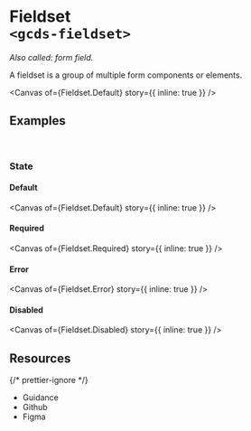 
<Meta of={Fieldset} name="Overview" />

# Fieldset<br/>`<gcds-fieldset>`

_Also called: form field._

A fieldset is a group of multiple form components or elements.

<Canvas of={Fieldset.Default} story={{ inline: true }} />

## Examples

<br />

### State

#### Default

<Canvas of={Fieldset.Default} story={{ inline: true }} />

#### Required

<Canvas of={Fieldset.Required} story={{ inline: true }} />

#### Error

<Canvas of={Fieldset.Error} story={{ inline: true }} />

#### Disabled

<Canvas of={Fieldset.Disabled} story={{ inline: true }} />

## Resources

{/* prettier-ignore */}
<ul class="resources-list">
  <li>
    <gcds-link size="regular" href="https://design-system.alpha.canada.ca/en/components/fieldset/" target="_blank">Guidance</gcds-link>
  </li>
  <li>
    <gcds-link size="regular" href="https://github.com/cds-snc/gcds-components/tree/main/packages/web/src/components/gcds-fieldset" target="_blank">Github</gcds-link>
  </li>
  <li>
    <gcds-link size="regular" href="https://www.figma.com/file/mh2maMG2NBtk41k1O1UGHV/Canadian-Digital-Service%E2%80%A8---GC-Design-System?type=design&node-id=2328-7660&mode=design&t=6AQy5Cmm6YcqHAJm-0" target="_blank">Figma</gcds-link>
  </li>
</ul>
